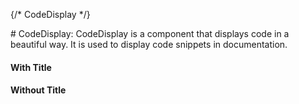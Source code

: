 {/* CodeDisplay */}

<Meta of={CodeDisplayStories} name="Docs"/>
# CodeDisplay:
CodeDisplay is a component that displays code in a beautiful way. It is used to display code snippets in documentation.

#### With Title
<Canvas of={CodeDisplayStories.WithTitle} />

#### Without Title
<Canvas of={CodeDisplayStories.WithoutTitle} />